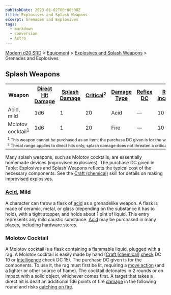 ```yaml
---
publishDate: 2023-01-02T00:00:00Z
title: Explosives and Splash Weapons
excerpt: Grenades and Explosives
tags:
  - markdown
  - conversion
  - Astro
---
```


[Modern d20 SRD](/#modernD20) > [Equipment](modern-d20-srd-equipment-index) > [Explosives and Splash Weapons](modern-d20-srd-equipment-weapons-explosives-splash-general) > Grenades and Explosives

## Splash Weapons


<table> <tr><th> Weapon</th><th> <a  href="modern-d20-srd-equipment-weapons-explosives-splash-general">Direct Hit Damage</a></th><th> <a  href="modern-d20-srd-equipment-weapons-explosives-splash-general">Splash Damage</a></th><th> <a  href="modern-d20-srd-equipment-weapons-explosives-splash-general">Critical</a><sup>2</sup></th><th> <a  href="modern-d20-srd-equipment-weapons-explosives-splash-general">Damage Type</a></th><th> <a  href="modern-d20-srd-equipment-weapons-explosives-splash-general">Reflex DC</a></th><th> <a  href="modern-d20-srd-equipment-weapons-explosives-splash-general">Range Increment</a></th><th> <a  href="modern-d20-srd-equipment-weapons-explosives-splash-general">Size</a></th><th> <a  href="modern-d20-srd-equipment-weapons-explosives-splash-general">Weight</a></th><th> <a  href="modern-d20-srd-equipment-weapons-explosives-splash-general">Purchase DC</a></th><th> <a  href="modern-d20-srd-equipment-weapons-explosives-splash-general">Restriction</a></th> </tr> <tr><td> Acid, mild</td><td> 1d6</td><td> 1</td><td> 20</td><td> Acid</td><td> —</td><td> 10 ft.</td><td> Tiny</td><td> 1 lb.</td><td> 6</td><td> — </td></tr> <tr><td> Molotov cocktail<sup>1</sup></td><td> 1d6</td><td> 1</td><td> 20</td><td> Fire</td><td> —</td><td> 10 ft.</td><td> Small</td><td> 1 lb.</td><td> 3</td><td> — </td></tr> <tr><td colspan="11" style="font-size: .8em; text-align: left"> <sup>1</sup> This weapon cannot be purchased as an item; the purchase DC given is for the weapon’s components.<br/> <sup>2</sup> Threat range applies to direct hits only; splash damage does not threaten a critical hit. </td></tr></table>



Many splash weapons, such as Molotov cocktails, are essentially homemade
devices (improvised explosives). The purchase DC given in Table: Explosives
and Splash Weapons reflects the typical cost of the necessary components. See
the [Craft (chemical)](modern-d20-srd-skills-craft-chemical) skill for details
on making improvised explosives.

### [Acid](modern-d20-srd-environment-hazards-acid), Mild

A character can throw a flask of [acid](modern-d20-srd-environment-hazards-acid) as a grenadelike weapon. A flask is made of ceramic, metal, or glass
(depending on the substance it has to hold), with a tight stopper, and holds
about 1 pint of liquid. This entry represents any mild caustic substance.
[Acid](modern-d20-srd-environment-hazards-acid) may be purchased in many
places, including hardware stores.

### Molotov Cocktail

A Molotov cocktail is a flask containing a flammable liquid, plugged with a
rag. A Molotov cocktail is easily made by hand ([Craft [chemical]](modern-d20-srd-skills-craft-chemical) [check](modern-d20-srd-skills-skill-basics-php#skill-check-index) DC 10 or
[Intelligence](modern-d20-srd-basics-ability-scores) check DC 15). The
purchase DC given is for the components. To use it, the rag must first be lit,
requiring a [move action](modern-d20-srd-combat-move-actions) (and a lighter
or other source of flame). The cocktail detonates in 2 rounds or on impact
with a solid object, whichever comes first. A target that takes a direct hit
is dealt an additional 1d6 points of fire [damage](modern-d20-srd-combat-damage) in the following round and risks [catching on fire](modern-d20-srd-environment-hazards-catching-on-fire).

